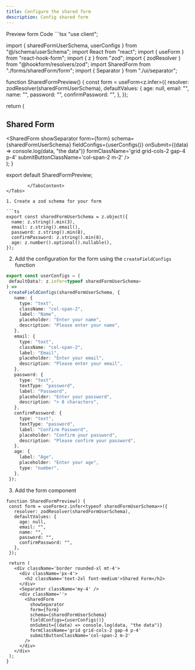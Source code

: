 ```yaml
---
title: Configure the shared form
description: Config shared form
---
```


<Tabs defaultValue="preview">
    <TabsList>
        <TabsTrigger value="preview">Preview form</TabsTrigger>
        <TabsTrigger value="code">Code</TabsTrigger>
    </TabsList>
    <TabsContent value="preview">
        <SharedFormPreview />
    </TabsContent>
    <TabsContent value="code">
```tsx
"use client";

import { sharedFormUserSchema, userConfigs } from "@/schema/userSchema";
import React from "react";
import { useForm } from "react-hook-form";
import { z } from "zod";
import { zodResolver } from "@hookform/resolvers/zod";
import SharedForm from "./forms/sharedForm/form";
import { Separator } from "./ui/separator";

function SharedFormPreview() {
  const form = useForm<z.infer<typeof sharedFormUserSchema>>({
    resolver: zodResolver(sharedFormUserSchema),
    defaultValues: {
      age: null,
      email: "",
      name: "",
      password: "",
      confirmPassword: "",
    },
  });

  return (
    <div className='border rounded-xl'>
      <div className='px-4'>
        <h2 className='text-2xl font-medium'>Shared Form</h2>
      </div>
      <Separator className='my-4' />
      <div className=''>
        <SharedForm
          showSeparator
          form={form}
          schema={sharedFormUserSchema}
          fieldConfigs={userConfigs()}
          onSubmit={(data) => console.log(data, "the data")}
          formClassName='grid grid-cols-2 gap-4 p-4'
          submitButtonClassName='col-span-2 m-2'
        />
      </div>
    </div>
  );
}

export default SharedFormPreview;
```
        </TabsContent>
</Tabs>

1. Create a zod schema for your form

```ts
export const sharedFormUserSchema = z.object({
  name: z.string().min(3),
  email: z.string().email(),
  password: z.string().min(8),
  confirmPassword: z.string().min(8),
  age: z.number().optional().nullable(),
});

```
 2. Add the configuration for the form using the `createFieldConfigs` function

 ```ts
export const userConfigs = (
  defaultData?: z.infer<typeof sharedFormUserSchema>
) =>
  createFieldConfigs(sharedFormUserSchema, {
    name: {
      type: "text",
      className: "col-span-2",
      label: "Name",
      placeholder: "Enter your name",
      description: "Please enter your name",
    },
    email: {
      type: "text",
      className: "col-span-2",
      label: "Email",
      placeholder: "Enter your email",
      description: "Please enter your email",
    },
    password: {
      type: "text",
      textType: "password",
      label: "Password",
      placeholder: "Enter your password",
      description: "> 8 characters",
    },
    confirmPassword: {
      type: "text",
      textType: "password",
      label: "Confirm Password",
      placeholder: "Confirm your password",
      description: "Please confirm your password",
    },
    age: {
      label: "Age",
      placeholder: "Enter your age",
      type: "number",
    },
  });
```

 3. Add the form component

 ```tsx
 function SharedFormPreview() {
  const form = useForm<z.infer<typeof sharedFormUserSchema>>({
    resolver: zodResolver(sharedFormUserSchema),
    defaultValues: {
      age: null,
      email: "",
      name: "",
      password: "",
      confirmPassword: "",
    },
  });

  return (
    <div className='border rounded-xl mt-4'>
      <div className='px-4'>
        <h2 className='text-2xl font-medium'>Shared Form</h2>
      </div>
      <Separator className='my-4' />
      <div className=''>
        <SharedForm
          showSeparator
          form={form}
          schema={sharedFormUserSchema}
          fieldConfigs={userConfigs()}
          onSubmit={(data) => console.log(data, "the data")}
          formClassName='grid grid-cols-2 gap-4 p-4'
          submitButtonClassName='col-span-2 m-2'
        />
      </div>
    </div>
  );
}
 ```